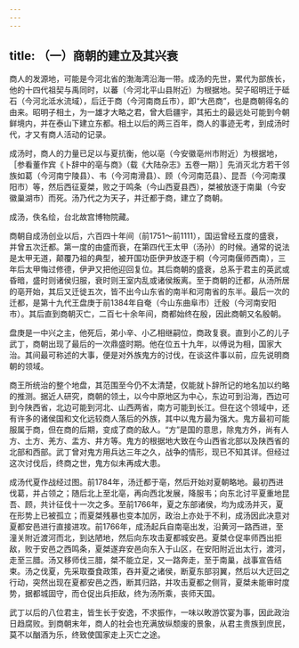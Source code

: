 ```yaml
---
---
---
```

title: （一）商朝的建立及其兴衰
---



商人的发源地，可能是今河北省的渤海湾沿海一带。成汤的先世，累代为部族长，他的十四代祖契与禹同时，以蕃（今河北平山县附近）为根据地。契子昭明迁于砥石（今河北泜水流域），后迁于商（今河南商丘市），即“大邑商”，也是商朝得名的由来。昭明子相土，为一雄才大略之君，曾大启疆宇，其拓土的最远处可能到今朝鲜境内，并在泰山下建立东都。相土以后的两三百年，商人的事迹无考，到成汤时代，才又有商人活动的记录。

成汤时，商人的力量已足以与夏抗衡，他以亳（今安徽亳州市附近）为根据地，［参看董作宾《卜辞中的亳与商》（载《大陆杂志》五卷一期）］先消灭北方若干邻族如葛（今河南宁陵县）、韦（今河南滑县）、顾（今河南范县）、昆吾（今河南濮阳市）等，然后西征夏桀，败之于鸣条（今山西夏县西），桀被放逐于南巢（今安徽巢湖市）而死。汤乃代之为天子，并迁都于商，建立了商朝。

成汤，佚名绘，台北故宫博物院藏。

商朝自成汤创业以后，六百四十年间（前1751～前1111），国运曾经五度的盛衰，并曾五次迁都。第一度的由盛而衰，在第四代王太甲（汤孙）的时候。通常的说法是太甲无道，颠覆乃祖的典型，被开国功臣伊尹放逐于桐（今河南偃师西南），三年后太甲悔过修德，伊尹又把他迎回复位。其后商朝的盛衰，总系于君主的英武或昏暗，盛时则诸侯归服，衰时则王室内乱或诸侯叛离。至于商朝的迁都，从汤所居的亳开始，其后又迁徙五次，皆不出今山东省的南半和河南省的东半。最后一次的迁都，是第十九代王盘庚于前1384年自奄（今山东曲阜市）迁殷（今河南安阳市）。其后直到商朝灭亡，二百七十余年间，商都始终在殷，因此商朝又名殷朝。

盘庚是一中兴之主，他死后，弟小辛、小乙相继嗣位，商政复衰。直到小乙的儿子武丁，商朝出现了最后的一次鼎盛时期。他在位五十九年，以傅说为相，国家大治。其间最可称述的大事，便是对外族鬼方的讨伐，在谈这件事以前，应先说明商朝的领域。

商王所统治的整个地盘，其范围至今仍不太清楚，仅能就卜辞所记的地名加以约略的推测。据近人研究，商朝的领土，以今中原地区为中心，东边可到沿海，西边可到今陕西省，北边可能到河北、山西两省，南方可能到长江。但在这个领域中，还有许多的诸侯国和文化远较商人落后的外族，其中以鬼方最为强大。鬼方最初可能服属于商，但在商的后期，变成了商的敌人。“方”是国的意思，除鬼方外，尚有人方、土方、羌方、盂方、井方等。鬼方的根据地大致在今山西省北部以及陕西省的北部和西部。武丁曾对鬼方用兵达三年之久，战争的情形，现已不知其详。但经过这次讨伐后，终商之世，鬼方似未再成大患。

成汤代夏作战经过图。前1784年，汤迁都于亳，然后开始对夏朝略地。最初西进伐葛，并占领之；随后北上至北亳，再向西北发展，降服韦；向东北讨平夏重地昆吾、顾，共计征伐十一次之多。至前1766年，夏之东部诸侯，均为成汤并灭，夏在形势上已被孤立；而夏桀残暴也变本加厉，政治上亦处于不利，成汤因此决意对夏都安邑进行直接进攻。前1766年，成汤起兵自南亳出发，沿黄河一路西进，至潼关附近渡河而北，到达陋地，然后向东攻击夏都城安邑。夏桀仓促率师西出拒敌，败于安邑之西鸣条，夏桀遂弃安邑向东入于山区，在安阳附近出太行，渡河，走至三腊。汤又移师伐三腊，桀不能立足，又一路奔走，至于南巢，战事宣告结束。汤之伐夏，先采取蚕食政策，吞并夏之诸侯，断夏东部羽翼，然后以大迂回之行动，突然出现在夏都安邑之西，断其归路，并攻击夏都之侧背，夏桀未能审时度势，据都城固守，而仓促出兵拒敌，终为汤所乘，丧师天国。

武丁以后的八位君主，皆生长于安逸，不求振作，一味以畋游饮宴为事，因此政治日趋腐败。到商朝末年，商人的社会也充满放纵颓废的景象，从君主贵族到庶民，莫不以酗酒为乐，终致使国家走上灭亡之途。